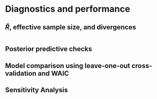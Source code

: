 # Diagnostics and performance

## $\hat R$, effective sample size, and divergences

```r

```

## Posterior predictive checks

## Model comparison using leave-one-out cross-validation and WAIC

## Sensitivity Analysis